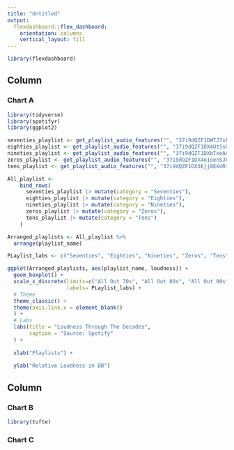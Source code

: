 ```yaml
---
title: "Untitled"
output: 
  flexdashboard::flex_dashboard:
    orientation: columns
    vertical_layout: fill
---
```


```r
library(flexdashboard)
```

Column {data-width=650}
-----------------------------------------------------------------------

### Chart A

```r
library(tidyverse)
library(spotifyr)
library(ggplot2)

seventies_playlist <- get_playlist_audio_features("", "37i9dQZF1DWTJ7xPn4vNaz?")
eighties_playlist <- get_playlist_audio_features("", "37i9dQZF1DX4UtSsGT1Sbe?")
nineties_playlist <- get_playlist_audio_features("", "37i9dQZF1DXbTxeAdrVG2l")
zeros_playlist <- get_playlist_audio_features("", "37i9dQZF1DX4o1oenSJRJd?")
tens_playlist <- get_playlist_audio_features("", "37i9dQZF1DX5Ejj0EkURtP?")

All_playlist <-
    bind_rows(
      seventies_playlist |> mutate(category = "Seventies"),
      eighties_playlist |> mutate(category = "Eighties"),
      nineties_playlist |> mutate(category = "Nineties"),
      zeros_playlist |> mutate(category = "Zeros"),
      tens_playlist |> mutate(category = "Tens")
    )

Arranged_playlists <- All_playlist %>%
  arrange(playlist_name)

PLaylist_labs <- c("Seventies", "Eighties", "Nineties", "Zeros", "Tens")

ggplot(Arranged_playlists, aes(playlist_name, loudness)) +
  geom_boxplot() +
  scale_x_discrete(limits=c("All Out 70s", "All Out 80s", "All Out 90s", "All Out 2000s", "All Out 2010s"),
                   labels= PLaylist_labs) +
  # Theme
  theme_classic() +
  theme(axis.line.x = element_blank()
  ) +
  # Labs
  labs(title = "Loudness Through The Decades",
       caption = "Source: Spotify"
  ) +
    
  xlab("Playlists") +
    
  ylab("Relative Loudness in DB")

```

Column {data-width=350}
-----------------------------------------------------------------------

### Chart B

```r
library(tufte)
```

### Chart C

```r

```

